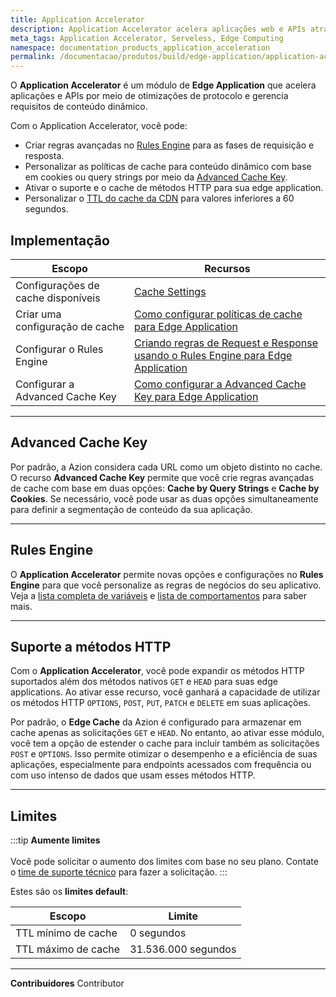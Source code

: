 ```yaml
---
title: Application Accelerator
description: Application Accelerator acelera aplicações web e APIs através da otimização de protocolo e do gerenciamento de requisitos de conteúdo dinâmico.
meta_tags: Application Accelerator, Serveless, Edge Computing
namespace: documentation_products_application_acceleration
permalink: /documentacao/produtos/build/edge-application/application-accelerator/
---
```


O **Application Accelerator** é um módulo de **Edge Application** que acelera aplicações e APIs por meio de otimizações de protocolo e gerencia requisitos de conteúdo dinâmico.

Com o Application Accelerator, você pode:

- Criar regras avançadas no [Rules Engine](/pt-br/documentacao/produtos/build/edge-application/rules-engine/) para as fases de requisição e resposta.
- Personalizar as políticas de cache para conteúdo dinâmico com base em cookies ou query strings por meio da [Advanced Cache Key](/pt-br/documentacao/produtos/build/edge-application/cache-settings/#advanced-cache-key/).
- Ativar o suporte e o cache de métodos HTTP para sua edge application.
- Personalizar o [TTL do cache da CDN](/pt-br/documentacao/produtos/build/edge-application/cache-settings/#cdn-cache-settings) para valores inferiores a 60 segundos.

## Implementação

| Escopo | Recursos |
| --- | --- |
| Configurações de cache disponíveis | [Cache Settings](/pt-br/documentacao/produtos/build/edge-application/cache-settings/) |
| Criar uma configuração de cache | [Como configurar políticas de cache para Edge Application](/pt-br/documentacao/produtos/guias/cache-settings/) |
| Configurar o Rules Engine | [Criando regras de Request e Response usando o Rules Engine para Edge Application](/pt-br/documentacao/produtos/guias/rules-engine/) |
| Configurar a Advanced Cache Key | [Como configurar a Advanced Cache Key para Edge Application](/pt-br/documentacao/produtos/guias/advanced-cache-key/) |

---

## Advanced Cache Key

Por padrão, a Azion considera cada URL como um objeto distinto no cache. O recurso **Advanced Cache Key** permite que você crie regras avançadas de cache com base em duas opções: **Cache by Query Strings** e **Cache by Cookies**. Se necessário, você pode usar as duas opções simultaneamente para definir a segmentação de conteúdo da sua aplicação.

<LinkButton link="/pt-br/documentacao/produtos/build/edge-application/cache-settings/#advanced-cache-key" text="Saiba mais sobre Advanced Cache Key" />

---

## Rules Engine

O **Application Accelerator** permite novas opções e configurações no **Rules Engine** para que você personalize as regras de negócios do seu aplicativo. Veja a [lista completa de variáveis](/pt-br/documentacao/produtos/build/edge-application/rules-engine/#variables) e [lista de comportamentos](/pt-br/documentacao/produtos/build/edge-application/rules-engine/#behaviors) para saber mais.

<LinkButton link="/pt-br/documentacao/produtos/build/edge-application/rules-engine/" text="Saiba mais sobre Rules Engine" />

---

## Suporte a métodos HTTP

Com o **Application Accelerator**, você pode expandir os métodos HTTP suportados além dos métodos nativos `GET` e `HEAD` para suas edge applications. Ao ativar esse recurso, você ganhará a capacidade de utilizar os métodos HTTP `OPTIONS`, `POST`, `PUT`, `PATCH` e `DELETE` em suas aplicações.

Por padrão, o **Edge Cache** da Azion é configurado para armazenar em cache apenas as solicitações `GET` e `HEAD`. No entanto, ao ativar esse módulo, você tem a opção de estender o cache para incluir também as solicitações `POST` e `OPTIONS`. Isso permite otimizar o desempenho e a eficiência de suas aplicações, especialmente para endpoints acessados com frequência ou com uso intenso de dados que usam esses métodos HTTP.

<LinkButton link="/pt-br/documentacao/produtos/build/edge-application/cache-settings/#cache-de-métodos-http" text="Saiba mais sobre cache de métodos HTTP" />

---

## Limites

:::tip
**Aumente limites** <br></br>
Você pode solicitar o aumento dos limites com base no seu plano. Contate o [time de suporte técnico](/pt-br/documentacao/servicos/suporte/) para fazer a solicitação.
:::

Estes são os **limites default**:

| Escopo | Limite |
| --- | --- |
| TTL mínimo de cache | 0 segundos |
| TTL máximo de cache | 31.536.000 segundos |

---


**Contribuidores** <ContributorList>Contributor</ContributorList>
